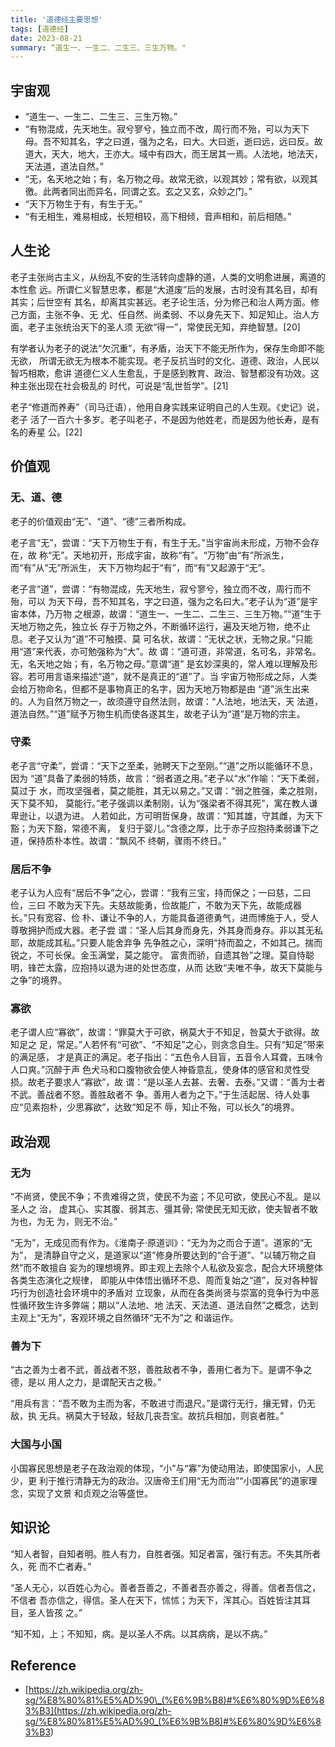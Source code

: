 ```yaml
---
title: '道德经主要思想'
tags: [道德经]
date: 2023-08-21
summary: “道生一、一生二、二生三、三生万物。"
---
```


## 宇宙观

- “道生一、一生二、二生三、三生万物。”
- “有物混成，先天地生。寂兮寥兮，独立而不改，周行而不殆，可以为天下母。吾不知其名，字之曰道，强为之名，曰大。大曰逝，逝曰远，远曰反。故道大，天大，地大，王亦大。域中有四大，而王居其一焉。人法地，地法天，天法道，道法自然。”
- “无，名天地之始；有，名万物之母。故常无欲，以观其妙；常有欲，以观其徼。此两者同出而异名，同谓之玄。玄之又玄，众妙之门。”
- “天下万物生于有，有生于无。”
- “有无相生，难易相成，长短相较，高下相倾，音声相和，前后相随。”

## 人生论

老子主张尚古主义，从纷乱不安的生活转向虚静的道，人类的文明愈进展，离道的本性愈
远。所谓仁义智慧忠孝，都是“大道废”后的发展，古时没有其名目，却有其实；后世空有
其名，却离其实甚远。老子论生活，分为修己和治人两方面。修己方面，主张不争、无
尤、任自然、尚柔弱、不以身先天下、知足知止。治人方面，老子主张统治天下的圣人须
无欲“得一”，常使民无知，弃绝智慧。[20]

有学者认为老子的说法“欠沉重”，有矛盾，治天下不能无所作为，保存生命即不能无欲，
所谓无欲无为根本不能实现。老子反抗当时的文化、道德、政治，人民以智巧相欺，愈讲
道德仁义人生愈乱，于是感到教育、政治、智慧都没有功效。这种主张出现在社会极乱的
时代，可说是“乱世哲学”。[21]

老子“修道而养寿”（司马迁语），他用自身实践来证明自己的人生观。《史记》说，老子
活了一百六十多岁。老子叫老子，不是因为他姓老，而是因为他长寿，是有名的寿星
公。[22]

## 价值观

### 无、道、德

老子的价值观由“无”、“道”、“德”三者所构成。

老子言“无”，尝谓：“天下万物生于有，有生于无。”当宇宙尚未形成，万物不会存在，故
称“无”。天地初开，形成宇宙，故称“有”。“万物”由“有”所派生，而“有”从“无”所派生，
天下万物均起于“有”，而“有”又起源于“无”。

老子言“道”，尝谓：“有物混成，先天地生，寂兮寥兮，独立而不改，周行而不殆，可以
为天下母，吾不知其名，字之曰道，强为之名曰大。”老子认为“道”是宇宙本体，乃万物
之根源，故谓：“道生一、一生二、二生三、三生万物。”“道”生于天地万物之先，独立长
存于万物之外，不断循环运行，遍及天地万物，绝不止息。老子又认为“道”不可触摸、莫
可名状，故谓：“无状之状，无物之泉。”只能用“道”来代表，亦可勉强称为“大”。故
谓：“道可道，非常道，名可名，非常名。无，名天地之始；有，名万物之母。”意谓“道”
是玄妙深奥的，常人难以理解及形容。若可用言语来描述“道”，就不是真正的“道”了。当
宇宙万物形成之际，人类会给万物命名，但都不是事物真正的名字，因为天地万物都是由
“道”派生出来的。人为自然万物之一，故须遵守自然法则，故谓：“人法地，地法天，天
法道，道法自然。”“道”赋予万物生机而使各遂其生，故老子认为“道”是万物的宗主。

### 守柔

老子言“守柔”，尝谓：“天下之至柔，驰聘天下之至刚。”“道”之所以能循环不息，因为
“道”具备了柔弱的特质，故言：“弱者道之用。”老子以“水”作喻：“天下柔弱，莫过于
水，而攻坚强者，莫之能胜，其无以易之。”又谓：“弱之胜强，柔之胜刚，天下莫不知，
莫能行。”老子强调以柔制刚，认为“强梁者不得其死”，寓在教人谦卑逊让，以退为进。
人若如此，方可明哲保身，故谓：“知其雄，守其雌，为天下豁；为天下豁，常德不离，
复归于婴儿。”含德之厚，比于赤子应抱持柔弱谦下之道，保持质朴本性。故谓：“飘风不
终朝，骤雨不终日。”

### 居后不争

老子认为人应有“居后不争”之心，尝谓：“我有三宝，持而保之；一曰慈，二曰俭，三曰
不敢为天下先。夫慈故能勇，俭故能广，不敢为天下先，故能成器长。”只有宽容、俭
朴、谦让不争的人，方能具备道德勇气，进而博施于人，受人尊敬拥护而成大器。老子尝
谓：“圣人后其身而身先，外其身而身存。非以其无私耶，故能成其私。”只要人能舍弃争
先争胜之心，深明“持而盈之，不如其己。揣而锐之，不可长保。金玉满堂，莫之能守。
富贵而骄，自遗其咎”之理。莫自恃聪明，锋芒太露，应抱持以退为进的处世态度，从而
达致“夫唯不争，故天下莫能与之争”的境界。

### 寡欲

老子谓人应“寡欲”，故谓：“罪莫大于可欲，祸莫大于不知足，咎莫大于欲得。故知足之
足，常足。”人若怀有“可欲”、“不知足”之心，则贪念自生。只有“知足”带来的满足感，
才是真正的满足。老子指出：“五色令人目盲，五音令人耳聋，五味令人口爽。”沉醉于声
色犬马和口腹物欲会使人神昏意乱，使身体的感官和灵性受损。故老子要求人“寡欲”，故
谓：“是以圣人去甚、去奢、去泰。”又谓：“善为士者不武。善战者不怒。善胜敌者不
争。善用人者为之下。”于生活起居、待人处事应“见素抱朴，少思寡欲”，达致“知足不
辱，知止不殆，可以长久”的境界。

## 政治观

### 无为

“不尚贤，使民不争；不贵难得之货，使民不为盗；不见可欲，使民心不乱。是以圣人之
治， 虚其心、实其腹、弱其志、彊其骨; 常使民无知无欲，使夫智者不敢为也，为无
为，则无不治。”

“无为”，无成见而有作为。《淮南子·原道训》：“无为为之而合于道”。道家的“无为”，
是清静自守之义，是道家以“道”修身所要达到的“合于道”、“以辅万物之自然”而不敢擅自
妄为的理想境界。即主观上去除个人私欲及妄念，配合大环境整体各类生态演化之规律，
即能从中体悟出循环不息、周而复始之“道”，反对各种智巧行为创造社会环境中的矛盾对
立现象，从而在各类尚贤与崇富的竞争行为中恶性循环致生许多弊端；期以“人法地、地
法天、天法道、道法自然”之概念，达到主观上“无为”，客观环境之自然循环“无不为”之
和谐运作。

### 善为下

“古之善为士者不武，善战者不怒，善胜敌者不争，善用仁者为下。是谓不争之德，是以
用人之力，是谓配天古之极。”

“用兵有言：“吾不敢为主而为客，不敢进寸而退尺。”是谓行无行，攘无臂，仍无敌，执
无兵。祸莫大于轻敌，轻敌几丧吾宝。故抗兵相加，则哀者胜。”

### 大国与小国

小国寡民思想是老子在政治观的体现，“小”与“寡”为使动用法，即使国家小，人民少，更
利于推行清静无为的政治。汉唐帝王们用“无为而治”“小国寡民”的道家理念，实现了文景
和贞观之治等盛世。

## 知识论

“知人者智，自知者明。胜人有力，自胜者强。知足者富，强行有志。不失其所者久，死
而不亡者寿。”

“圣人无心，以百姓心为心。善者吾善之，不善者吾亦善之，得善。信者吾信之，不信者
吾亦信之，得信。圣人在天下，怵怵；为天下，浑其心。百姓皆注其耳目，圣人皆孩
之。”

“知不知，上；不知知，病。是以圣人不病。以其病病，是以不病。”

## Reference

- [https://zh.wikipedia.org/zh-sg/%E8%80%81%E5%AD%90\_(%E6%9B%B8)#%E6%80%9D%E6%83%B3](<https://zh.wikipedia.org/zh-sg/%E8%80%81%E5%AD%90_(%E6%9B%B8)#%E6%80%9D%E6%83%B3>)

